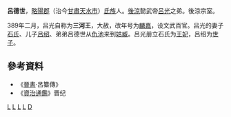 '''呂德世'''，[[略陽郡|略陽郡]]（治今[[甘肅|甘肅]][[天水市|天水市]]）[[氐族|氐族]]人。[[後涼|後涼]]懿武帝[[呂光|呂光]]之弟。後涼宗室。

389年二月，吕光自称为'''三河王'''，大赦，改年号为[[麟嘉_(后凉)|麟嘉]]，设文武百官。吕光的妻子[[石王后|石氏]]、儿子[[吕绍|吕绍]]、弟弟吕德世从[[仇池|仇池]]来到[[姑臧|姑臧]]。吕光册立石氏为[[王妃|王妃]]，吕绍为[[世子|世子]]。

== 參考資料 ==
*《[[晉書|晉書]]·呂纂傳》
*《[[資治通鑑|資治通鑑]]》晋纪

[[Category:後涼|L]]
[[Category:五胡十六國政治人物|L]]
[[Category:五胡十六國軍事人物|L]]
[[Category:氐人|L]]
[[Category:呂姓|D]]